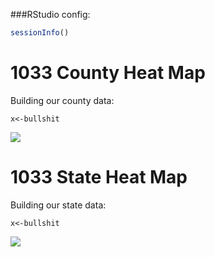 ###RStudio config:
```r
sessionInfo()
```

1033 County Heat Map
====
Building our county data:
```
x<-bullshit
```

![](./HeatMapCounty.png)

1033 State Heat Map
====
Building our state data:
```
x<-bullshit
```

![](./HeatMapState.png)

